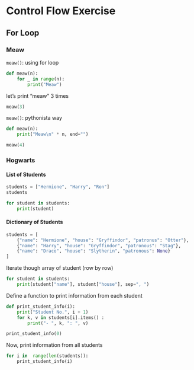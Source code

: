 # Control Flow Exercise


<!-- ```{r}
#| include: false
library(here)
here::i_am("basic/ctr-flow-ex.qmd")
source(here("_common.R"))
``` -->

## For Loop

### Meaw 

`meaw()`: using for loop

```python
def meaw(n):
    for _ in range(n):
        print("Meaw")
```


let's print "meaw" 3 times

```python
meaw(3)
```

`meaw()`: pythonista way

```python
def meaw(n):
    print("Meaw\n" * n, end="")

```


```python
meaw(4)
```


### Hogwarts 

#### List of Students

```python
students = ["Hermione", "Harry", "Ron"]
students
```

```python
for student in students:
    print(student)
```

#### Dictionary of Students

```python
students = [
    {"name": "Hermione", "house": "Gryffindor", "patronus": "Otter"},
    {"name": "Harry", "house": "Gryffindor", "patronous": "Stag"},
    {"name": "Draco", "house": "Slytherin", "patronous": None}
]
```

Iterate though array of student (row by row)

```python
for student in students:
    print(student["name"], student["house"], sep=", ")
```

Define a function to print information from each student

```python
def print_student_info(i):
    print("Student No.", i + 1)
    for k, v in students[i].items() :
        print("- ", k, ": ", v)

```


```python
print_student_info(0)
```


Now, print information from all students

```python
for i in  range(len(students)):
    print_student_info(i)
```


